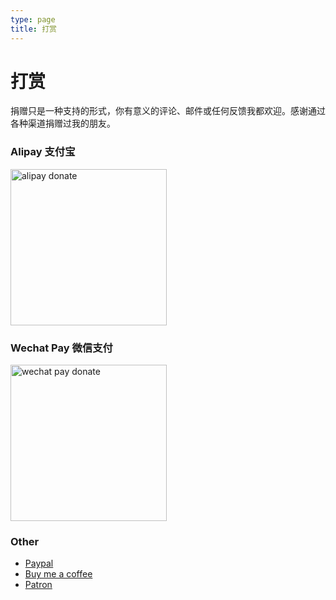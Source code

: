 ```yaml
---
type: page
title: 打赏
---
```



# 打赏

捐赠只是一种支持的形式，你有意义的评论、邮件或任何反馈我都欢迎。感谢通过各种渠道捐赠过我的朋友。

### Alipay 支付宝

<Image width="250" height="250" src="https://geekpluxblog.oss-cn-hongkong.aliyuncs.com/alipayQR.jpg?x-oss-process=style/zip" alt="alipay donate" />

### Wechat Pay 微信支付

<Image width="250" height="250" src="https://geekpluxblog.oss-cn-hongkong.aliyuncs.com/wechatQR.jpg?x-oss-process=style/zip" alt="wechat pay donate" />

### Other

- [Paypal](https://www.paypal.me/geekplux)
- [Buy me a coffee](https://www.buymeacoffee.com/drBRwNY)
- [Patron](https://www.patreon.com/geekplux)